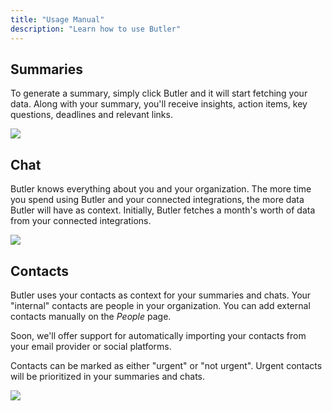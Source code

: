 ```yaml
---
title: "Usage Manual"
description: "Learn how to use Butler"
---
```


## Summaries

To generate a summary, simply click Butler and it will start fetching your data.
Along with your summary, you'll receive insights, action items, key questions,
deadlines and relevant links.

<Frame>
	<img src="/images/summary.png" />
</Frame>

## Chat

Butler knows everything about you and your organization. The more time you spend
using Butler and your connected integrations, the more data Butler will have as
context. Initially, Butler fetches a month's worth of data from your connected
integrations.

<Frame>
	<img src="/images/chat.png" />
</Frame>

## Contacts

Butler uses your contacts as context for your summaries and chats. Your "internal"
contacts are people in your organization. You can add external contacts manually
on the _People_ page.

Soon, we'll offer support for automatically importing your contacts from your
email provider or social platforms.

Contacts can be marked as either "urgent" or "not urgent". Urgent contacts will
be prioritized in your summaries and chats.

<Frame>
	<img src="/images/people.png" />
</Frame>
